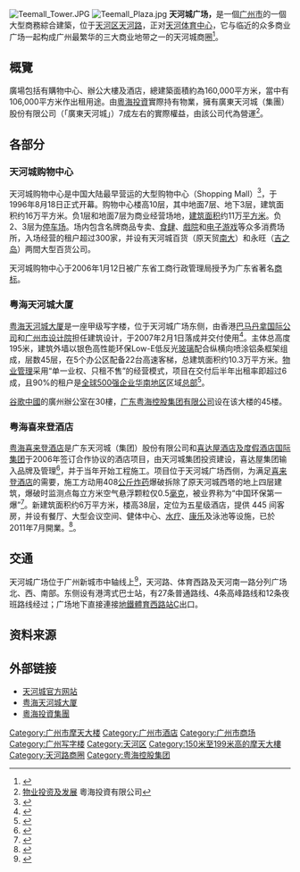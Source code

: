 [[File:Teemall_Tower.JPG|thumb]]
[[File:Teemall_Plaza.jpg|thumb]]
'''天河城广场，'''是一個[[广州市|广州市]]的一個大型商務綜合建築，位于[[天河区|天河区]][[天河路_(廣州)|天河路]]，正对[[天河体育中心|天河体育中心]]，它与临近的众多商业广场一起构成广州最繁华的三大商业地带之一的天河城商圈<ref>{{Cite web|title=继天河城等商圈后 “第四商圈”短期仍难形成|url=http://shop.soufun.com/2008-08-08/1989141.htm|accessdate=2008-10-11|publisher=《信息时报》|archive-date=2020-03-16|archive-url=https://web.archive.org/web/20200316035904/https://shop.fang.com/2008-08-08/1989141.htm|dead-url=no}}</ref>。

== 概覽 ==
廣場包括有購物中心、辦公大樓及酒店，總建築面積約為160,000平方米，當中有106,000平方米作出租用途。由[[粵海投資|粵海投資]]實際持有物業，擁有廣東天河城（集團）股份有限公司（「廣東天河城」）7成左右的實際權益，由該公司代為營運<ref>[http://www.gdi.com.hk/zh_CN/core-businesses/property-investment-and-development/ 物业投资及发展] 粵海投資有限公司</ref>。

== 各部分 ==
=== 天河城购物中心 ===
{{main|天河城}}
天河城购物中心是中国大陆最早营运的大型购物中心（Shopping Mall）<ref>{{Cite web|title=天河城广场|url=http://www.gznews.gov.cn/node_6/node_12/2008/09/04/12204889861056.shtml|accessdate=2008-09-27|publisher=广州市新闻中心|archive-date=2008-11-19|archive-url=https://web.archive.org/web/20081119153823/http://www.gznews.gov.cn/node_6/node_12/2008/09/04/12204889861056.shtml|dead-url=yes}}</ref>，于1996年8月18日正式开幕。购物中心楼高10层，其中地面7层、地下3层，建筑面积约16万平方米。负1层和地面7层为商业经营场地，[[建筑面积|建筑面积]]约11万[[平方米|平方米]]。负2、3层为[[停车场|停车场]]。场内包含名牌商品专卖、[[食肆|食肆]]、[[电影院|戲院]]和[[电子游戏|电子游戏]]等众多消费场所，入场经营的租户超过300家，并设有天河城百货（原天贸[[南方大廈|南大]]）和永旺（[[吉之岛|吉之岛]]）两間大型百货公司。

天河城购物中心于2006年1月12日被广东省工商行政管理局授予为广东省著名[[商标|商标]]。 

=== 粤海天河城大厦 ===
[[粤海天河城大厦|粤海天河城大厦]]是一座甲级写字楼，位于天河城广场东侧，由香港[[公和洋行|巴马丹拿国际公司]]和[[广州市设计院|广州市设计院]]担任建筑设计，于2007年2月1日落成并交付使用<ref>{{Cite web|title=粤海天河城大厦竣工|url=http://www.kesum.cn/sq/zmgwzx/tcc/200702/34812.html|accessdate=2008-10-10|publisher=《南方都市报》|archive-date=2007-10-22|archive-url=https://web.archive.org/web/20071022225127/http://www.kesum.cn/sq/zmgwzx/tcc/200702/34812.html|dead-url=yes}}</ref>。主体总高度195米，建筑外墙以银色高性能环保Low-E低反光[[玻璃|玻璃]]配合纵横向喷涂铝条框架组成，层数45层，在5个办公区配备22台高速客梯，总建筑面积约10.3万平方米。[[物业管理|物业管理]]采用“单一业权、只租不售”的经营模式，项目在交付后半年出租率即超过6成，且90%的租户是[[全球500强企业|全球500强企业]][[华南地区|华南地区]]区域[[总部|总部]]<ref>{{Cite web|title=粤海天河城大厦精心树立总部经济基地品牌|url=http://www.gzkj.gov.cn/kjxx/newsDetail.jsp?infoId=81768|accessdate=2008-10-10|publisher=天河区经贸局}}{{dead link|date=2017年12月 |bot=InternetArchiveBot |fix-attempted=yes }}</ref>。

[[谷歌中國|谷歌中國]]的廣州辦公室在30樓，[[广东粤海控股|广东粤海控股集团有限公司]]设在该大楼的45楼。

=== 粤海喜来登酒店 ===
[[粤海喜来登酒店|粤海喜来登酒店]]是广东天河城（集团）股份有限公司和[[喜达屋酒店及度假酒店国际集团|喜达屋酒店及度假酒店国际集团]]于2006年签订合作协议的酒店项目，由天河城集团投资建设，喜达屋集团输入品牌及管理<ref>{{Cite web|title=喜来登酒店将进驻天河城西塔|url=http://office.focus.cn/news/2006-03-15/189758.html|accessdate=2008-10-11|publisher=《南方日报》|archive-date=2020-03-16|archive-url=https://web.archive.org/web/20200316035908/https://zixun.focus.cn/|dead-url=no}}</ref>，并于当年开始工程施工。项目位于天河城广场西侧，为满足[[喜来登酒店|喜来登酒店]]的需要，施工方动用408[[公斤|公斤]][[炸药|炸药]]爆破拆除了原天河城西塔的地上四层建筑，爆破时监测点每立方米空气悬浮颗粒仅0.5[[毫克|毫克]]，被业界称为“中国环保第一爆”<ref>{{Cite web|title=中国环保第一爆 广州天河城西塔拆除成功|url=http://gb.cri.cn/8606/2007/01/03/1245@1381518.htm|accessdate=2008-10-11|publisher=中国国际广播电台在线|archive-date=2016-10-24|archive-url=https://web.archive.org/web/20161024183614/http://gb.cri.cn/8606/2007/01/03/1245@1381518.htm|dead-url=no}}</ref>。新建筑面积约6万平方米，楼高38层，定位为五星级酒店，提供 445 间客房，并设有餐厅、大型会议空间、健体中心、[[水疗|水疗]]、[[康乐|康乐]]及泳池等设施，已於2011年7月開業。<ref>{{Cite web|title=喜来登酒店正式进驻天河城|url=http://www.gdchain.com.cn/News/newsdetail.asp?NewsID=23169|accessdate=2008-10-11|publisher=华南商业网}}{{dead link|date=2017年12月 |bot=InternetArchiveBot |fix-attempted=yes }}</ref>。

== 交通 ==
天河城广场位于广州新城市中轴线上<ref>{{Cite web|title=广州新城市中轴线规划出台|url=http://news.xinhuanet.com/newscenter/2002-05/17/content_397633.htm|accessdate=2008-10-11|publisher=《新快报》|archive-date=2005-05-23|archive-url=https://web.archive.org/web/20050523101757/http://news.xinhuanet.com/newscenter/2002-05/17/content_397633.htm|dead-url=no}}</ref>，天河路、体育西路及天河南一路分列广场北、西、南部。东侧设有港湾式巴士站，有27条普通路线、4条高峰路线和12条夜班路线经过；广场地下直接連接[[廣州地鐵|地鐵]][[體育西路站|體育西路站]]C出口。

== 资料来源 ==
{{reflist|2}}

== 外部链接 ==
{{Commonscat|Teemall}}
* [http://www.teemall.com.cn/ 天河城官方网站]{{Wayback|url=http://www.teemall.com.cn/ |date=20080913135536 }}
* [http://www.teemall.com.cn/asp/teemtower/index.asp 粤海天河城大厦]{{Wayback|url=http://www.teemall.com.cn/asp/teemtower/index.asp |date=20181229184952 }}
*[http://www.gdi.com.hk/ 粵海投資集團]{{Wayback|url=http://www.gdi.com.hk/ |date=20200605191708 }}

{{coord|23|08|05|N|113|19|03|E|display=title|region:CH_type}}

{{广州}}
{{超高层摩天大楼}}
{{广州摩天大楼}}
{{Authority control}}
[[Category:广州市摩天大楼|Category:广州市摩天大楼]]    
[[Category:广州市酒店|Category:广州市酒店]]  
[[Category:广州市商场|Category:广州市商场]]
[[Category:广州写字楼|Category:广州写字楼]]
[[Category:天河区|Category:天河区]]
[[Category:150米至199米高的摩天大樓|Category:150米至199米高的摩天大樓]]
[[Category:天河路商圈|Category:天河路商圈]]
[[Category:粤海控股集团|Category:粤海控股集团]]